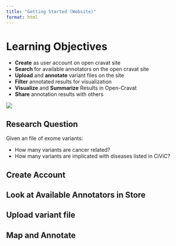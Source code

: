```yaml
---
title: "Getting Started (Website)"
format: html
---
```


# Learning Objectives

- **Create** as user account on open cravat site
- **Search** for available annotators on the open cravat site
- **Upload** and **annotate** variant files on the site
- **Filter** annotated results for visualization 
- **Visualize** and **Summarize** Results in Open-Cravat 
- **Share** annotation results with others 
 
![](arch.png)

## Research Question

Given an file of exome variants:

- How many variants are cancer related?
- How many variants are implicated with diseases listed in CiViC?

## Create Account



## Look at Available Annotators in Store



## Upload variant file



## Map and Annotate



##


